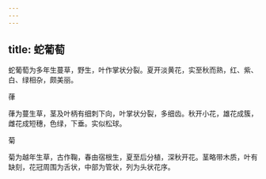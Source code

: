 ```yaml
---
---
---
```

title: 蛇葡萄
---



蛇葡萄为多年生蔓草，野生，叶作掌状分裂。夏开淡黄花，实至秋而熟，红、紫、白、绿相杂，颇美丽。

葎

葎为蔓生草，茎及叶柄有细刺下向，叶掌状分裂，多细齿。秋开小花，雄花成簇，雌花成短穗，色绿，下垂。实似松球。

菊

菊为越年生草，古作鞠，春由宿根生，夏至后分植，深秋开花。茎略带木质，叶有缺刻，花冠周围为舌状，中部为管状，列为头状花序。
